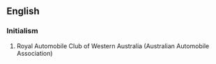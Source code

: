 ==English==

===Initialism===
{{rfc-header|Initialism}}
{{en-initialism}}

# Royal Automobile Club of Western Australia (Australian Automobile Association)